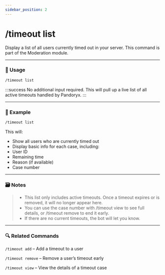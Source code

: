 ```yaml
---
sidebar_position: 2
---
```


# /timeout list

Display a list of all users currently timed out in your server. This command is part of the Moderation module.

<hr className="md-divider-gradient" />

### 💬 Usage
```bash
/timeout list
```
:::success
No additional input required. This will pull up a live list of all active timeouts handled by Pandoryx.
:::

<hr className="md-divider-gradient" />

### 📌 Example
```bash
/timeout list
```
This will:
- Show all users who are currently timed out
- Display basic info for each case, including:
- User ID
- Remaining time
- Reason (if available)
- Case number

<hr className="md-divider-gradient" />

### 🗃️ Notes
> - This list only includes active timeouts. Once a timeout expires or is removed, it will no longer appear here.
> - You can use the case number with /timeout view to see full details, or /timeout remove to end it early.
> - If there are no current timeouts, the bot will let you know.

<hr className="md-divider-gradient" />

### 🔍 Related Commands
`/timeout add` – Add a timeout to a user

`/timeout remove` – Remove a user’s timeout early

`/timeout view` – View the details of a timeout case